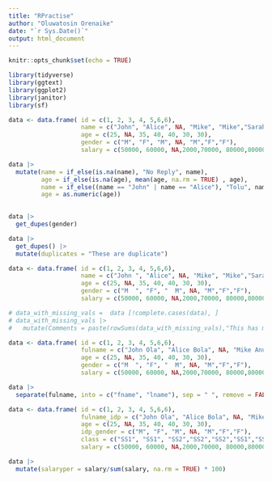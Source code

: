 ```yaml
---
title: "RPractise"
author: "Oluwatosin Orenaike"
date: "`r Sys.Date()`"
output: html_document
---
```


```r
knitr::opts_chunk$set(echo = TRUE)
```

```r
library(tidyverse)
library(ggtext)
library(ggplot2)
library(janitor)
library(sf)
```


```r
data <- data.frame( id = c(1, 2, 3, 4, 5,6,6), 
                    name = c("John", "Alice", NA, "Mike", "Mike","Sarah", "Sarah"), 
                    age = c(25, NA, 35, 40, 40, 30, 30), 
                    gender = c("M", "F", "M", NA, "M","F","F"), 
                    salary = c(50000, 60000, NA,2000,70000, 80000,80000))

```
```r
data |> 
  mutate(name = if_else(is.na(name), "No Reply", name),
         age = if_else(is.na(age), mean(age, na.rm = TRUE) , age),
         name = if_else((name == "John" | name == "Alice"), "Tolu", name ),
         age = as.numeric(age))
         
```
```r
data |> 
  get_dupes(gender)
```
```r
data |> 
  get_dupes() |>
  mutate(duplicates = "These are duplicate")

```

```r
data <- data.frame( id = c(1, 2, 3, 4, 5,6,6),
                    name = c("John ", "Alice", NA, "Mike", "Mike","Sarah", "Sarah"),
                    age = c(25, NA, 35, 40, 40, 30, 30),
                    gender = c("M  ", "F", "  M", NA, "M","F","F"),
                    salary = c(50000, 60000, NA,2000,70000, 80000,80000))

# data_with_missing_vals =  data [!complete.cases(data), ]
# data_with_missing_vals |> 
#   mutate(Comments = paste(rowSums(data_with_missing_vals),"This has missing values"))

```

```r
data <- data.frame( id = c(1, 2, 3, 4, 5,6,6),
                    fulname = c("John Ola", "Alice Bola", NA, "Mike Anu", "Mike Modupe","Sarah Bolu", "Sarah"),
                    age = c(25, NA, 35, 40, 40, 30, 30),
                    gender = c("M  ", "F", "  M", NA, "M","F","F"),
                    salary = c(50000, 60000, NA,2000,70000, 80000,80000))

```

```r
data |>  
  separate(fulname, into = c("fname", "lname"), sep = " ", remove = FALSE)

```
```r
data <- data.frame( id = c(1, 2, 3, 4, 5,6,6),
                    fulname_idp = c("John Ola", "Alice Bola", NA, "Mike Anu", "Mike Modupe","Sarah Bolu", "Sarah"),
                    age = c(25, NA, 35, 40, 40, 30, 30),
                    idp_gender = c("M", "F", "M", NA, "M","F","F"),
                    class = c("SS1", "SS1", "SS2","SS2","SS2","SS1","SS3" ),
                    salary = c(50000, 60000, NA,2000,70000, 80000,80000))
```

```r
data |> 
  mutate(salaryper = salary/sum(salary, na.rm = TRUE) * 100)


```
